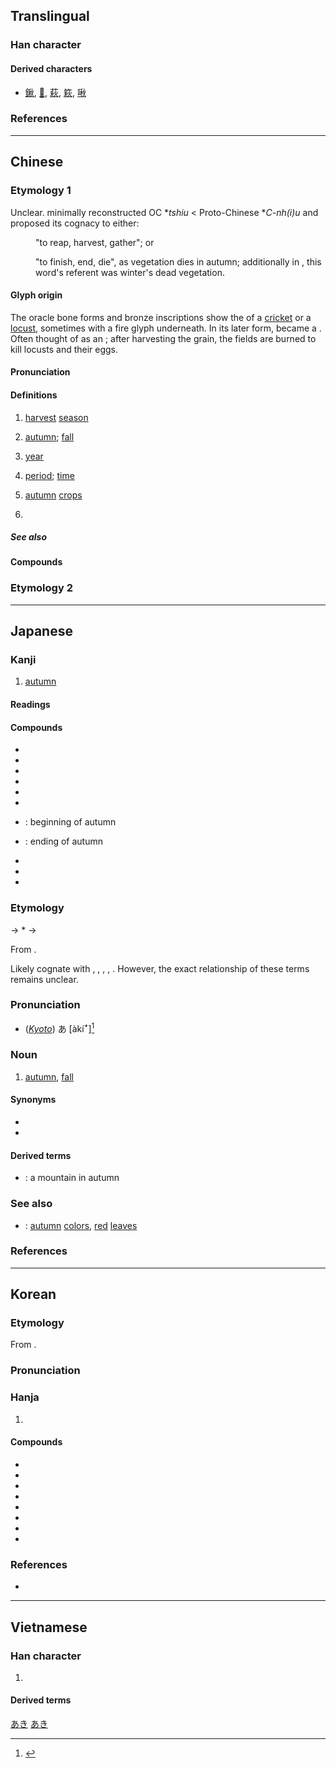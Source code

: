 {{also|秌|鞦}}
{{character info}}
==Translingual==
{{stroke order|strokes=9}}
{{stroke order|type=animate}}

===Han character===
{{Han char|rn=115|rad=禾|as=04|sn=9|four=29980|canj=HDF|ids=⿰禾火}}

====Derived characters====
* [[鍬]], [[𤋦]], [[萩]], [[篍]], [[啾]]

===References===
{{Han ref|kx=0850.060|dkj=24940|dj=1273.020|hdz=42595.050|uh=79CB}}

----

==Chinese==

===Etymology 1===
{{zh-forms|alt=秌,𤇫,𥝛,𥡄,𥡌,𥤚,𥤛,𪺋,𥤠,𪔁,𪚼,𪛁,龝}}
Unclear. {{zh-ref|Schuessler (2007)}} minimally reconstructed OC *''tshiu'' < Proto-Chinese *''C-nh(i)u'' and proposed its cognacy to either:
:{{och-l|收|tr=*(n)hiu}} "to reap, harvest, gather"; or
:{{och-l|[[卒#Etymology_2|卒]]|tr=*tsut}} "to finish, end, die", as vegetation dies in autumn; additionally in {{w|Zuozhuan}}, this word's referent was winter's dead vegetation.

====Glyph origin====
{{Han etym}}
The oracle bone forms and bronze inscriptions show the {{liushu|p|nocap=1}} of a [[cricket]] or a [[locust]], sometimes with a fire {{zh-l|*火}} glyph underneath. In its later form, became a {{Han compound|禾|𤒅|c1=s|c2=p|t1=rice|ls=psc|abb2=y}}. Often thought of as an {{Han compound|禾|t1=grain|火|t2=fire|ls=ic}}; after harvesting the grain, the fields are burned to kill locusts and their eggs.

====Pronunciation====
{{zh-pron
|m=qiū
|m-s=qiu1
|dg=чю1
|c=cau1
|c-t=tiu1
|g=qiu1
|h=pfs=chhiû;gd=qiu1
|j=qiou1
|mb=chiú
|md=chiŭ
|mn=chhiu
|mn-t=ciu1
|w=1qieu
|x=ciou1
|mc=y
|oc=y
|ma=y
|cat=n,pn
}}

====Definitions====
{{zh-hanzi}}

# [[harvest]] [[season]]
#: {{zh-x|麥秋|'''harvest season''' for wheat}}
# [[autumn]]; [[fall]]
#: {{zh-x|深秋|late '''autumn'''}}
# [[year]]
#: {{zh-x|千秋萬代|the ages to come}}
#: {{zh-x|一 日 不 見，如 隔 三 秋|a single day apart seems like three '''years'''}}
# [[period]]; [[time]]
#: {{zh-x|多事之秋|troubled '''period'''}}
# [[autumn]] [[crop]]s
# {{surname|zh}}
#: {{zh-x|^秋 ^瑾|{{w|Qiu Jin|'''Qiu''' Jin}} (Chinese revolutionary)}}

=====See also=====
{{table:seasons/zh}}

====Compounds====
{{zh-der|秋晡日|秋波|秋月|一寸秋波|一日三秋|一葉知秋|一雨成秋|三秋|中秋|中秋帖|中秋節|九秋|仲秋|入秋|冰壺秋月|初秋|初秋圖|利析秋毫|剪秋羅|勁秋|千秋|千秋佳城|千秋萬世|千秋萬代|千秋萬古|千秋萬歲|千秋節|各有千秋|吳越春秋|呂氏春秋|咬秋|商秋|壯室之秋|多事之秋|大業千秋|大秋|大秋作物|大秋元|如隔三秋|媚如秋月|孟秋|季秋|安仁鬢秋|富春秋|寒秋|小秋|左氏春秋|平分秋色|廩秋|弈秋|悲秋|悲秋傷春|打秋豐|打秋風|摸秋|新秋|明察秋毫|明鑑秋毫|春來秋去|春去秋來|春困秋乏|春生秋殺|春祈秋報|春秋|春秋三傳|春秋五霸|春秋兒|春秋大夢|春秋幾何|春秋日高|春秋榜|春秋筆削|春秋筆法|春秋繁露|春秋配|春秋鼎盛|春花秋月|春華秋實|春蘭秋菊|春蚓秋蛇|春露秋霜|晉陽秋|晏子春秋|晚秋|晚秋作物|晴雲秋月|暗送秋波|暮秋|有秋|望秋先零|望穿秋水|杜秋娘|杪秋|桂秋|楚漢春秋|橫秋|歷夏經秋|殘秋|深秋|溜溜秋秋|漢宮秋|漢宮秋月|琨玉秋霜|百歲千秋|皮困秋|皮裡春秋|皮裡陽秋|盈盈秋水|眼如秋水|萬代千秋|萬古千秋|萬壽千秋|萬歲千秋|萬載千秋|秋事|秋令|秋刀魚|秋分|秋分點|秋千|秋場|秋士|秋天|秋娘|秋季|秋官|秋審|秋後算帳|秋思|秋意|秋成|秋扇|秋扇見捐|秋播|秋收|秋收冬藏|秋方|秋日|秋旱|秋景|秋月寒江|秋月春風|秋期|秋榜|秋毫|秋毫不犯|秋毫之末|秋毫無犯|秋氣|秋水|秋水仙素|秋水伊人|秋汛|秋決|秋河|秋波送情|秋海棠|秋涼|秋牡丹|秋瑾|秋眉|秋石|秋社|秋禊|秋節|秋老虎|秋耕|秋聲|秋聲賦|秋胡|秋胡戲妻|秋胡變文|秋色|秋茶|秋草|秋草人情|秋荼|秋莊稼|秋蟬|秋蟲|秋試|秋闈|秋陽|秋雨|秋霖|秋霜|秋顏|秋風|秋風團扇|秋風落葉|秋風辭|秋風過耳|秋高氣爽|秋高氣肅|秋高馬肥|秋髮|秋麻|立秋|老氣橫秋|臨去秋波|芟秋|英烈千秋|菊秋|落葉知秋|葉落歸秋|葉落知秋|蘭秋|貽笑千秋|送秋波|過耳秋風|開秋|防秋|陽秋|麥秋|金秋|秋葵|秋凊:chhiu-chhìn;Min Nan}}

===Etymology 2===
{{zh-see|鞦}}

{{zh-cat|Beginning}}

----

==Japanese==

===Kanji===
{{ja-kanji|grade=2|rs=禾04}}

# [[autumn]]

====Readings====
{{ja-readings
|goon=しゅ<しゆ
|kanon=しゅう<しう
|kun=あき-, とき-
}}

====Compounds====
{{der-top|Compounds}}
* {{ja-r|秋収|しゅうしゅう}}
* {{ja-r|秋風|しゅうふう}}
* {{ja-r|秋分|しゅうぶん}}
* {{ja-r|一日 三秋|いちじつ さんしゅう}}
* {{ja-r|春秋|しゅんじゅう}}
* {{ja-r|春夏秋冬|しゅんかしゅうとう}}
* {{ja-r|初秋|しょしゅう}}: beginning of autumn
* {{ja-r|晩秋|ばんしゅう}}: ending of autumn
* {{ja-r|涼秋|りょうしゅう}}
* {{ja-r|秋風|あきかぜ}}
* {{ja-r|春夏秋冬|はるなつあきふゆ}}
{{der-bottom}}

===Etymology===
<div style="float:right;">
{{wp|lang=ja}}
{{wp|Autumn}}
</div>
{{ja-kanjitab|あき|yomi=k}}
{{IPAfont|⟨aki<sub>1</sub>⟩}} → *{{IPAchar|/akʲi/}} → {{IPAchar|/aki/}}

From {{inh|ja|ojp|sort=あき|-}}.

Likely cognate with {{m|ja|明き|tr=aki||[[bright]]}}, {{m|ja|赤|tr=aka||[[red]]}}, {{m|ja|飽きる|tr=akiru||to become [[full]] up|pos=possibly in reference to the harvest}}, {{m|ja|空く|tr=aku||to become [[empty]]}}, {{m|ja|開く|tr=aku||to [[open]] up}}. However, the exact relationship of these terms remains unclear.

===Pronunciation===
{{ja-pron|y=k|あき|acc=1|acc_ref=DJR}}
* (''[[w:Kansai dialect|Kyoto]]'') あ{{overline|き}} [àkíꜜ]<ref>{{R:Keihankei}}</ref>

===Noun===
{{ja-noun|あき}}

# [[autumn]], [[fall]] {{gloss|season}}

====Synonyms====
* {{ja-r|秋季|しゅうき}}
* {{ja-r|秋期|しゅうき}}

====Derived terms====
{{der-top}}
* {{ja-r|秋山|あきやま}}: a mountain in autumn
{{der-bottom}}

===See also===
* {{ja-r|紅葉|こうよう}}: [[autumn]] [[color]]s, [[red]] [[leaf|leaves]]
{{table:seasons/ja}}

===References===
<references/>

[[Category:ja:Calendar terms|あき]]
[[Category:ja:Seasons|あき]]

----

==Korean==

===Etymology===
From {{der|ko|ltc|sort=추|-}} {{ltc-l|秋}}. 
{{hanja-ety
|dk={{okm-l|츄ᇢ|chyùw|link=no}}
|m={{okm-l|츄|chyù}}
|mh={{okm-l|[[ᄀᆞᅀᆞᆶ|ᄀᆞᅀᆞᆯ]]|kòzòl}}
|ml=天文#상01B
}}
===Pronunciation===
{{ko-hanja-pron|추}}

===Hanja===
{{ko-hanja-search}}
{{ko-hanja|가을|추}}

# {{hanja form of|추|[[autumn]]; [[fall]]|affix}}

====Compounds====
{{der-top3|Compounds}}
* {{ko-l|입추|立秋}}
* {{ko-l|추분|秋分}}
* {{ko-l|추석|秋夕}}
* {{ko-l|추수|秋收}}
* {{ko-l|^추수 감사절|秋收感謝節}}
* {{ko-l|추파|秋波}}
* {{ko-l|추파|秋播}}
* {{ko-l|춘추|春秋}}
{{der-bottom}}

===References===
* {{R:hanjadoc|8508}}

----

==Vietnamese==

===Han character===
{{vi-readings|reading=[[thu]]|rs=禾04}}

# {{han tu form of|thu|[[fall]], [[autumn]]}}

====Derived terms====
{{der3|vi
|{{vi-l|中秋|Trung thu|}}
|{{vi-l|千秋|ngàn thu|}}
|{{vi-l|千秋|thiên thu|}}
|{{vi-l|春秋|Xuân Thu|}}
|{{vi-l|秋分|thu phân|}}
|{{vi-l|秋水|thu thuỷ|}}
|{{vi-l|秋波|thu ba|}}
|{{vi-l|秋風|thu phong|}}
|{{vi-l|立秋|lập thu|}}
}}
